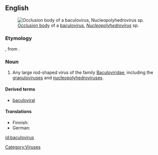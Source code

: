 {{wikipedia}}
==English==
[[Image:Baculovirus.jpg|thumb|[[occlusion body|Occlusion body]] of a [[baculovirus]], ''[[Nucleopolyhedrovirus]]'' sp.]]

===Etymology===

{{prefix|baculo-|virus}}, from {{term|lang=la|baculum||rod}}.

===Noun===
{{en-noun|es}}

# Any large rod-shaped virus of the family [[Baculoviridae]], including the [[granulovirus]]es and [[nucleopolyhedrovirus]]es.

====Derived terms====
* [[baculoviral]]

====Translations====
{{trans-top|virus of the Baculoviridae}}
* Finnish: {{t|fi|bakulovirus}}
* German: {{t|de|Baculovirus|n}}
{{trans-mid}}
{{trans-bottom}}

[[Category:Viruses]]

[[id:baculovirus]]